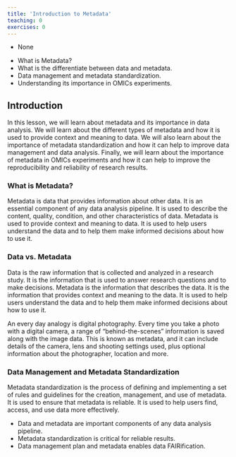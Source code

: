 ```yaml
---
title: 'Introduction to Metadata'
teaching: 0
exercises: 0
---
```


:::::::::::::::::::::::::::::::::::::: questions 

- None

::::::::::::::::::::::::::::::::::::::::::::::::

::::::::::::::::::::::::::::::::::::: objectives

- What is Metadata? 
- What is the differentiate between data and metadata.
- Data management and metadata standardization.
- Understanding its importance in OMICs experiments.
::::::::::::::::::::::::::::::::::::::::::::::::

## Introduction

In this lesson, we will learn about metadata and its importance in data analysis. We will learn about the different types of metadata and how it is used to provide context and meaning to data. We will also learn about the importance of metadata standardization and how it can help to improve data management and data analysis. Finally, we will learn about the importance of metadata in OMICs experiments and how it can help to improve the reproducibility and reliability of research results.

### What is Metadata?
Metadata is data that provides information about other data. It is an essential component of any data analysis pipeline. It is used to describe the content, quality, condition, and other characteristics of data. Metadata is used to provide context and meaning to data. It is used to help users understand the data and to help them make informed decisions about how to use it.

### Data vs. Metadata
Data is the raw information that is collected and analyzed in a research study. It is the information that is used to answer research questions and to make decisions. Metadata is the information that describes the data. It is the information that provides context and meaning to the data. It is used to help users understand the data and to help them make informed decisions about how to use it.

An every day analogy is digital photography. Every time you take a photo with a digital camera, a range of "behind-the-scenes" information is saved along with the image data. This is known as metadata, and it can include details of the camera, lens and shooting settings used, plus optional information about the photographer, location and more.  

### Data Management and Metadata Standardization

Metadata standardization is the process of defining and implementing a set of rules and guidelines for the creation, management, and use of metadata. It is used to ensure that metadata is reliable. It is used to help users find, access, and use data more effectively.

:::::: keypoints
 - Data and metadata are important components of any data analysis pipeline.
 - Metadata standardization is critical for reliable results.
 - Data management plan and metadata enables data FAIRification.
::::::


